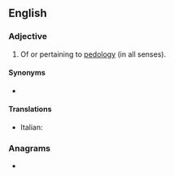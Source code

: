 ==English==

===Adjective===
{{en-adj}}

# Of or pertaining to [[pedology]] (in all senses).

====Synonyms====
* {{l|en|pedological}}

====Translations====
{{trans-top|of or pertaining to pedology}}
* Italian: {{t|it|pedologico}}
{{trans-mid}}
{{trans-bottom}}

===Anagrams===
* {{anagrams|en|logopedic|police dog}}